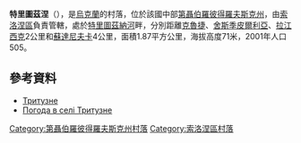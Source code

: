{{coord|48|7|49|N|34|43|56|E|scale:30000_region:UA|display=title}}

'''特里圖茲涅'''（{{lang-uk|Тритузне}}），是[[烏克蘭|烏克蘭]]的村落，位於該國中部[[第聶伯羅彼得羅夫斯克州|第聶伯羅彼得羅夫斯克州]]，由[[索洛涅區|索洛涅區]]負責管轄，處於[[特里圖茲納河|特里圖茲納河]]畔，分別距離[[克魯捷|克魯捷]]、[[舍斯季皮爾利亞|舍斯季皮爾利亞]]、[[拉江西克_(索洛涅區)|拉江西克]]2公里和[[蘇達尼夫卡|蘇達尼夫卡]]4公里，面積1.87平方公里，海拔高度71米，2001年人口505。

==參考資料==
* [http://gska2.rada.gov.ua/pls/z7502/A005?rdat1=06.12.2007&rf7571=6506 Тритузне]{{dead link|date=2018年3月 |bot=InternetArchiveBot |fix-attempted=yes }}
* [http://weather.in.ua/ua/dnepropetrovskaja/26428 Погода в селі Тритузне] {{Wayback|url=http://weather.in.ua/ua/dnepropetrovskaja/26428 |date=20160607081914 }}

{{DEFAULTSORT:Тритузне}}
[[Category:第聶伯羅彼得羅夫斯克州村落|Category:第聶伯羅彼得羅夫斯克州村落]]
[[Category:索洛涅區村落|Category:索洛涅區村落]]


{{Dnipropetrovsk-geo-stub}}